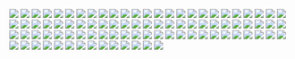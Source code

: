 ![](/images/新QC七大手法_页面_01.png)
![](/images/新QC七大手法_页面_02.png)
![](/images/新QC七大手法_页面_03.png)
![](/images/新QC七大手法_页面_04.png)
![](/images/新QC七大手法_页面_05.png)
![](/images/新QC七大手法_页面_06.png)
![](/images/新QC七大手法_页面_07.png)
![](/images/新QC七大手法_页面_08.png)
![](/images/新QC七大手法_页面_09.png)
![](/images/新QC七大手法_页面_10.png)
![](/images/新QC七大手法_页面_11.png)
![](/images/新QC七大手法_页面_12.png)
![](/images/新QC七大手法_页面_13.png)
![](/images/新QC七大手法_页面_14.png)
![](/images/新QC七大手法_页面_15.png)
![](/images/新QC七大手法_页面_16.png)
![](/images/新QC七大手法_页面_17.png)
![](/images/新QC七大手法_页面_18.png)
![](/images/新QC七大手法_页面_19.png)
![](/images/新QC七大手法_页面_20.png)
![](/images/新QC七大手法_页面_21.png)
![](/images/新QC七大手法_页面_22.png)
![](/images/新QC七大手法_页面_23.png)
![](/images/新QC七大手法_页面_24.png)
![](/images/新QC七大手法_页面_25.png)
![](/images/新QC七大手法_页面_26.png)
![](/images/新QC七大手法_页面_27.png)
![](/images/新QC七大手法_页面_28.png)
![](/images/新QC七大手法_页面_29.png)
![](/images/新QC七大手法_页面_30.png)
![](/images/新QC七大手法_页面_31.png)
![](/images/新QC七大手法_页面_32.png)
![](/images/新QC七大手法_页面_33.png)
![](/images/新QC七大手法_页面_34.png)
![](/images/新QC七大手法_页面_35.png)
![](/images/新QC七大手法_页面_36.png)
![](/images/新QC七大手法_页面_37.png)
![](/images/新QC七大手法_页面_38.png)
![](/images/新QC七大手法_页面_39.png)
![](/images/新QC七大手法_页面_40.png)
![](/images/新QC七大手法_页面_41.png)
![](/images/新QC七大手法_页面_42.png)
![](/images/新QC七大手法_页面_43.png)
![](/images/新QC七大手法_页面_44.png)
![](/images/新QC七大手法_页面_45.png)
![](/images/新QC七大手法_页面_46.png)
![](/images/新QC七大手法_页面_47.png)
![](/images/新QC七大手法_页面_48.png)
![](/images/新QC七大手法_页面_49.png)
![](/images/新QC七大手法_页面_50.png)
![](/images/新QC七大手法_页面_51.png)
![](/images/新QC七大手法_页面_52.png)
![](/images/新QC七大手法_页面_53.png)
![](/images/新QC七大手法_页面_54.png)
![](/images/新QC七大手法_页面_55.png)
![](/images/新QC七大手法_页面_56.png)
![](/images/新QC七大手法_页面_57.png)
![](/images/新QC七大手法_页面_58.png)
![](/images/新QC七大手法_页面_59.png)
![](/images/新QC七大手法_页面_60.png)
![](/images/新QC七大手法_页面_61.png)
![](/images/新QC七大手法_页面_62.png)
![](/images/新QC七大手法_页面_63.png)
![](/images/新QC七大手法_页面_64.png)
![](/images/新QC七大手法_页面_65.png)
![](/images/新QC七大手法_页面_66.png)
![](/images/新QC七大手法_页面_67.png)
![](/images/新QC七大手法_页面_68.png)
![](/images/新QC七大手法_页面_69.png)
![](/images/新QC七大手法_页面_70.png)
![](/images/新QC七大手法_页面_71.png)
![](/images/新QC七大手法_页面_72.png)
![](/images/新QC七大手法_页面_73.png)
![](/images/新QC七大手法_页面_74.png)
![](/images/新QC七大手法_页面_75.png)
![](/images/新QC七大手法_页面_76.png)
![](/images/新QC七大手法_页面_77.png)
![](/images/新QC七大手法_页面_78.png)
![](/images/新QC七大手法_页面_79.png)
![](/images/新QC七大手法_页面_80.png)
![](/images/新QC七大手法_页面_81.png)
![](/images/新QC七大手法_页面_82.png)
![](/images/新QC七大手法_页面_83.png)
![](/images/新QC七大手法_页面_84.png)
![](/images/新QC七大手法_页面_85.png)
![](/images/新QC七大手法_页面_86.png)
![](/images/新QC七大手法_页面_87.png)
![](/images/新QC七大手法_页面_88.png)
![](/images/新QC七大手法_页面_89.png)
